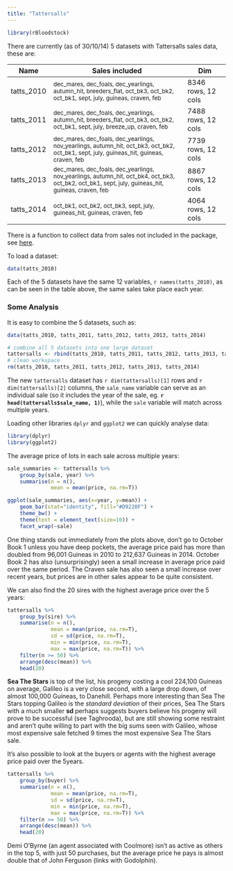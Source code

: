```yaml
---
title: "Tattersalls"
---
```


```r
library(rBloodstock)
```
There are currently (as of 30/10/14) 5 datasets with Tattersalls sales data, these are:

Name | Sales included | Dim
-----|----------------|-----
tatts_2010 | <sub>dec_mares, dec_foals, dec_yearlings, autumn_hit, breeders_flat, oct_bk3, oct_bk2, oct_bk1, sept, july, guineas, craven, feb</sub> | 8346 rows, 12 cols
tatts_2011 | <sub>dec_mares, dec_foals, dec_yearlings, autumn_hit, breeders_flat, oct_bk3, oct_bk2, oct_bk1, sept, july, breeze_up, craven, feb</sub> | 7488 rows, 12 cols
tatts_2012 | <sub>dec_mares, dec_foals, dec_yearlings, nov_yearlings, autumn_hit, oct_bk3, oct_bk2, oct_bk1, sept, july, guineas_hit, guineas, craven, feb</sub> | 7739 rows, 12 cols
tatts_2013 | <sub>dec_mares, dec_foals, dec_yearlings, nov_yearlings, autumn_hit, oct_bk4, oct_bk3, oct_bk2, oct_bk1, sept, july, guineas_hit, guineas, craven, feb</sub> | 8867 rows, 12 cols
tatts_2014 | <sub>oct_bk1, oct_bk2, oct_bk3, sept, july, guineas_hit, guineas, craven, feb</sub> | 4064 rows, 12 cols

There is a function to collect data from sales not included in the package, see [here](collect_tatts_sales.html).

To load a dataset:
```r
data(tatts_2010)
```

Each of the 5 datasets have the same 12 variables, ``r names(tatts_2010)``, as can be seen in the table above, the same sales take place each year.  

### Some Analysis

It is easy to combine the 5 datasets, such as:
```r
data(tatts_2010, tatts_2011, tatts_2012, tatts_2013, tatts_2014)

# combine all 5 datasets into one large dataset
tattersalls <- rbind(tatts_2010, tatts_2011, tatts_2012, tatts_2013, tatts_2014)
# clean workspace
rm(tatts_2010, tatts_2011, tatts_2012, tatts_2013, tatts_2014)
```

The new `tattersalls` dataset has `r dim(tattersalls)[1]` rows and `r dim(tattersalls)[2]` columns, the `sale_name` variable can serve as an individual sale (so it includes the year of the sale, eg. **`r head(tattersalls$sale_name, 1)`**), while the `sale` variable will match across multiple years.

Loading other libraries `dplyr` and `ggplot2` we can quickly analyse data:
```r
library(dplyr)
library(ggplot2)
```

The average price of lots in each sale across multiple years:

```r
sale_summaries <- tattersalls %>%
    group_by(sale, year) %>%
    summarise(n = n(),
              mean = mean(price, na.rm=T))

ggplot(sale_summaries, aes(x=year, y=mean)) +
    geom_bar(stat="identity", fill="#D9220F") +
    theme_bw() +
    theme(text = element_text(size=10)) +
    facet_wrap(~sale)
```

One thing stands out immediately from the plots above, don't go to October Book 1 unless you have deep pockets, the average price paid has more than doubled from 96,001 Guineas in 2010 to 212,637 Guineas in 2014.  October Book 2 has also (unsurprisingly) seen a small increase in average price paid over the same period.  The Craven sale has also seen a small increase over recent years, but prices are in other sales appear to be quite consistent.

We can also find the 20 sires with the highest average price over the 5 years:

```r
tattersalls %>%
    group_by(sire) %>%
    summarise(n = n(),
              mean = mean(price, na.rm=T),
              sd = sd(price, na.rm=T),
              min = min(price, na.rm=T),
              max = max(price, na.rm=T)) %>%
    filter(n >= 50) %>%
    arrange(desc(mean)) %>%
    head(20)
```

**Sea The Stars** is top of the list, his progeny costing a cool 224,100 Guineas on average, Galileo is a very close second, with a large drop down, of almost 100,000 Guineas, to Danehill.  Perhaps more interesting than Sea The Stars topping Galileo is the *standard deviation* of their prices, Sea The Stars with a much smaller **sd** perhaps suggests buyers believe his progeny will prove to be successful (see Taghrooda), but are still showing some restraint and aren't quite willing to part with the big sums seen with Galileo, whose most expensive sale fetched 9 times the most expensive Sea The Stars sale.

It's also possible to look at the buyers or agents with the highest average price paid over the 5years.
```r
tattersalls %>%
    group_by(buyer) %>%
    summarise(n = n(),
              mean = mean(price, na.rm=T),
              sd = sd(price, na.rm=T),
              min = min(price, na.rm=T),
              max = max(price, na.rm=T)) %>%
    filter(n >= 50) %>%
    arrange(desc(mean)) %>%
    head(20)
```

Demi O'Byrne (an agent associated with Coolmore) isn't as active as others in the top 5, with just 50 purchases, but the average price he pays is almost double that of John Ferguson (links with Godolphin).
